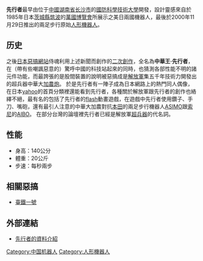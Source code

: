 {{infobox robot
|name=Xianxingzhe
|image=xianxingzhe.jpg
|caption=先行者
|manufacturer=[[國防科學技術大學|國防科學技術大學]]
|year_of_creation=2000年
}}

'''先行者'''最早由位于[[中華人民共和國|中國]][[湖南省|湖南省]][[长沙市|长沙市]]的[[國防科學技術大學|國防科學技術大學]]開發，設計靈感來自於1985年日本[[茨城縣|茨城縣]][[筑波|筑波]]的[[萬國博覽會|萬國博覽會]]所展示之美日兩國機器人，最後於2000年11月29日推出的兩足步行原始[[人形機器人|人形機器人]]。 

==历史==
之後[[日本|日本]][[惡搞文化|惡搞網站]]侍魂利用上述新聞而創作的[[二次創作|二次創作]]，全名為'''中華王·先行者'''，在（帶有些嘲諷惡意的）驚呼中國的科技站起來的同時，也猜測各部性能不明的諸元件功能，而最誇張的是股間裝置的說明被惡搞成是[[中國人民解放軍|解放軍]]集五千年技術力開發出的超兵器中華大[[加農炮|加農炮]]。
於是先行者有一陣子成為日本網路上的熱門同人偶像，在日本[[雅虎|yahoo]]的首頁分類裡還能看到先行者，各種關於解放軍跟先行者的創作也絡繹不絕，最有名的包括了先行者的[[Adobe_Flash|flash]]動畫遊戲，在遊戲中先行者使用鑽子、手刀、嘴砲，還有最引人注意的中華大加農對抗[[本田技研工业|本田]]的兩足步行機器人[[ASIMO|ASIMO]]跟[[索尼|索尼]]的[[AIBO|AIBO]]。
在部分台灣的論壇裡先行者已經是解放軍[[大規模毀滅性武器|超兵器]]的代名詞。

== 性能 == 
*身高：140公分 
*體重：20公斤 
*步速：每秒兩步

==相關惡搞==
*[[臺鐵一號|臺鐵一號]]

==外部連結==
<!-- *[http://www6.plala.or.jp/private-hp/samuraidamasii/tamasiitop/robotyuugoku/robotyuugoku.htm 先行者公式紹介サイト(日語)] -->
*[https://web.archive.org/web/20040329105413/http://asiastar-hp.hp.infoseek.co.jp/big5/xianxingzhe.shtml 先行者的資料介紹]

[[Category:中国机器人|Category:中国机器人]]
[[Category:人形機器人|Category:人形機器人]]